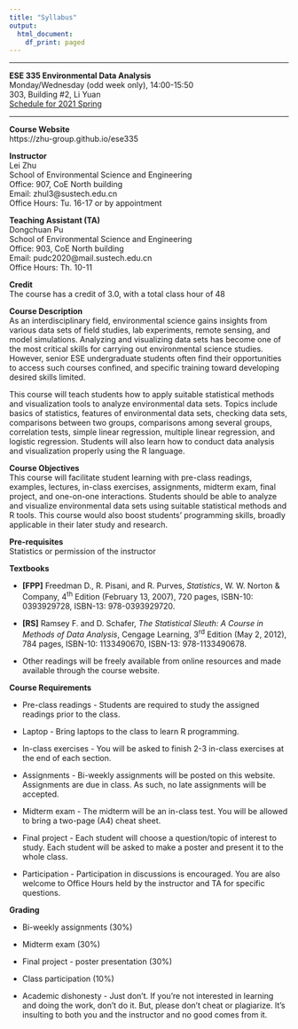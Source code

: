 ---
title: "Syllabus"
output:
  html_document:
    df_print: paged
---

***

**ESE 335 Environmental Data Analysis**  
Monday/Wednesday (odd week only), 14:00-15:50  
303, Building #2, Li Yuan  
[Schedule for 2021 Spring](https://zhu-group.github.io/ese335/Schedule.html) 

***

**Course Website**  
https://zhu-group.github.io/ese335  

**Instructor**  
Lei Zhu  
School of Environmental Science and Engineering  
Office: 907, CoE North building  
Email: zhul3@sustech.edu.cn  
Office Hours: Tu. 16-17 or by appointment

**Teaching Assistant (TA)**  
Dongchuan Pu  
School of Environmental Science and Engineering  
Office: 903, CoE North building   
Email: pudc2020@mail.sustech.edu.cn  
Office Hours: Th. 10-11

**Credit**   
The course has a credit of 3.0, with a total class hour of 48  

**Course Description**   
As an interdisciplinary field, environmental science gains insights from various data sets of field studies, lab experiments, remote sensing, and model simulations. Analyzing and visualizing data sets has become one of the most critical skills for carrying out environmental science studies. However, senior ESE undergraduate students often find their opportunities to access such courses confined, and specific training toward developing desired skills limited. 

This course will teach students how to apply suitable statistical methods and visualization tools to analyze environmental data sets. Topics include basics of statistics, features of environmental data sets, checking data sets, comparisons between two groups, comparisons among several groups, correlation tests, simple linear regression, multiple linear regression, and logistic regression. Students will also learn how to conduct data analysis and visualization properly using the R language.

**Course Objectives**  
This course will facilitate student learning with pre-class readings, examples, lectures, in-class exercises, assignments, midterm exam, final project, and one-on-one interactions. Students should be able to analyze and visualize environmental data sets using suitable statistical methods and R tools. This course would also boost students’ programming skills, broadly applicable in their later study and research.

**Pre-requisites**  
Statistics or permission of the instructor

**Textbooks**   

+ **[FPP]** Freedman D., R. Pisani, and R. Purves, *Statistics*, W. W. Norton & Company, 4^th^ Edition (February 13, 2007), 720 pages, ISBN-10: 0393929728, ISBN-13: 978-0393929720.

+ **[RS]** Ramsey F. and D. Schafer, *The Statistical Sleuth: A Course in Methods of Data Analysis*, Cengage Learning, 3^rd^ Edition (May 2, 2012),  784 pages, ISBN-10: 1133490670, ISBN-13: 978-1133490678.

+ Other readings will be freely available from online resources and made available through the course website.

**Course Requirements**   

+ Pre-class readings - Students are required to study the assigned readings prior to the class. 

+ Laptop - Bring laptops to the class to learn R programming.   

+ In-class exercises - You will be asked to finish 2-3 in-class exercises at the end of each section. 

+ Assignments - Bi-weekly assignments will be posted on this website. Assignments are due in class. As such, no late assignments will be accepted.  

+ Midterm exam - The midterm will be an in-class test. You will be allowed to bring a two-page (A4) cheat sheet.  

+ Final project - Each student will choose a question/topic of interest to study. Each student will be asked to make a poster and present it to the whole class. 

+ Participation - Participation in discussions is encouraged. You are also welcome to Office Hours held by the instructor and TA for specific questions.

**Grading**   

+ Bi-weekly assignments (30%)

+ Midterm exam (30%) 

+ Final project - poster presentation (30%)

+ Class participation (10%)

+ Academic dishonesty  - Just don't. If you're not interested in learning and doing the work, don't do it. But, please don't cheat or plagiarize. It's insulting to both you and the instructor and no good comes from it.
